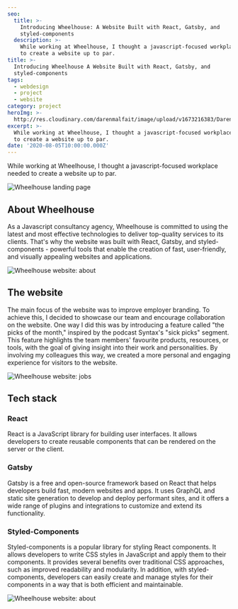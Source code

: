 ```yaml
---
seo:
  title: >-
    Introducing Wheelhouse: A Website Built with React, Gatsby, and
    styled-components
  description: >-
    While working at Wheelhouse, I thought a javascript-focused workplace needed
    to create a website up to par.
title: >-
  Introducing Wheelhouse A Website Built with React, Gatsby, and
  styled-components
tags:
  - webdesign
  - project
  - website
category: project
heroImg: >-
  http://res.cloudinary.com/darenmalfait/image/upload/v1673216383/Daren_plastic_wheel_house_Pixar_style_3d_composition_solid_back_bc27f6a4-79b9-4003-922d-7d8409843fcc_itz7mh.png
excerpt: >-
  While working at Wheelhouse, I thought a javascript-focused workplace needed
  to create a website up to par.
date: '2020-08-05T10:00:00.000Z'
---
```


While working at Wheelhouse, I thought a javascript-focused workplace needed to create a website up to par.

![Wheelhouse landing page](http://res.cloudinary.com/darenmalfait/image/upload/v1673215820/wheelhouse-1_t4uzdz.png "Wheelhouse landing page")

## About Wheelhouse

As a Javascript consultancy agency, Wheelhouse is committed to using the latest and most effective technologies to deliver top-quality services to its clients. That's why the website was built with React, Gatsby, and styled-components - powerful tools that enable the creation of fast, user-friendly, and visually appealing websites and applications.



![Wheelhouse website: about](http://res.cloudinary.com/darenmalfait/image/upload/v1673216266/wheelhouse-2_rnxapk.png "Wheelhouse website: about")

## The website

The main focus of the website was to improve employer branding. To achieve this, I decided to showcase our team and encourage collaboration on the website. One way I did this was by introducing a feature called "the picks of the month," inspired by the podcast Syntax's "sick picks" segment. This feature highlights the team members' favourite products, resources, or tools, with the goal of giving insight into their work and personalities. By involving my colleagues this way, we created a more personal and engaging experience for visitors to the website.


![Wheelhouse website: jobs](http://res.cloudinary.com/darenmalfait/image/upload/v1673216420/wheelhouse-3_j0hilj.png "Wheelhouse website: jobs")

## Tech stack

### React

React is a JavaScript library for building user interfaces. It allows developers to create reusable components that can be rendered on the server or the client.&#x20;

### Gatsby

Gatsby is a free and open-source framework based on React that helps developers build fast, modern websites and apps. It uses GraphQL and static site generation to develop and deploy performant sites, and it offers a wide range of plugins and integrations to customize and extend its functionality.

### Styled-Components

Styled-components is a popular library for styling React components. It allows developers to write CSS styles in JavaScript and apply them to their components. It provides several benefits over traditional CSS approaches, such as improved readability and modularity. In addition, with styled-components, developers can easily create and manage styles for their components in a way that is both efficient and maintainable.

![Wheelhouse website: about](http://res.cloudinary.com/darenmalfait/image/upload/v1673216266/wheelhouse-2_rnxapk.png "Wheelhouse website: about")


